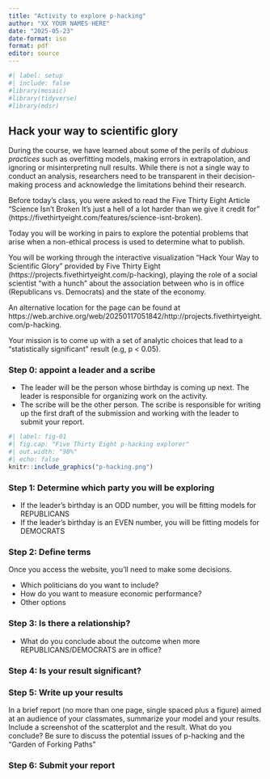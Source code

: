 ```yaml
---
title: "Activity to explore p-hacking"
author: "XX YOUR NAMES HERE"
date: "2025-05-23"
date-format: iso
format: pdf
editor: source
---
```


```r
#| label: setup
#| include: false
#library(mosaic)   
#library(tidyverse)
#library(mdsr)
```

## Hack your way to scientific glory

During the course, we have learned about some of the perils of *dubious practices* such as overfitting models, making errors in extrapolation, and ignoring or misinterpreting null results.
While there is not a single way to conduct an analysis, researchers need to be transparent in their decision-making process and acknowledge the limitations behind their research.

Before today's class, you were asked to read the Five Thirty Eight Article "Science Isn’t Broken
It’s just a hell of a lot harder than we give it credit for" (https://fivethirtyeight.com/features/science-isnt-broken).

Today you will be working in pairs to explore the potential problems that arise when a non-ethical process is used to determine what to publish.

You will be working through the interactive visualization "Hack Your Way to Scientific Glory" provided by Five Thirty Eight (https://projects.fivethirtyeight.com/p-hacking), playing the role of a social scientist "with a hunch" about the association between who is in office (Republicans vs.\ Democrats) and the state of the economy.

An alternative location for the page can be found at https://web.archive.org/web/20250117051842/http://projects.fivethirtyeight.com/p-hacking.

Your mission is to come up with a set of analytic choices that lead to a "statistically significant" result (e.g, p < 0.05).

### Step 0: appoint a leader and a scribe

- The leader will be the person whose birthday is coming up next. The leader is responsible for organizing work on the activity.
- The scribe will be the other person. The scribe is responsible for writing up the first draft of the submission and working with the leader to submit your report.

```r
#| label: fig-01
#| fig.cap: "Five Thirty Eight p-hacking explorer"
#| out.width: "98%"
#| echo: false
knitr::include_graphics("p-hacking.png")
```


### Step 1: Determine which party you will be exploring

- If the leader's birthday is an ODD number, you will be fitting models for REPUBLICANS
- If the leader's birthday is an EVEN number, you will be fitting models for DEMOCRATS

### Step 2: Define terms

Once you access the website, you'll need to make some decisions.

- Which politicians do you want to include?
- How do you want to measure economic performance?
- Other options

### Step 3: Is there a relationship?

- What do you conclude about the outcome when more REPUBLICANS/DEMOCRATS are in office?

### Step 4: Is your result significant?

### Step 5: Write up your results

In a brief report (no more than one page, single spaced plus a figure) aimed at an audience of your classmates, summarize your model and your results.
Include a screenshot of the scatterplot and the result.
What do you conclude? 
Be sure to discuss the potential issues of p-hacking and the "Garden of Forking Paths"


### Step 6: Submit your report



